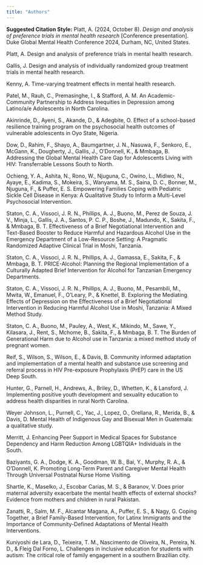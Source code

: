 ```yaml
---
title: "Authors"
---
```


**Suggested Citation Style:** Platt, A. (2024, October 8). *Design and analysis of preference trials in mental health research* [Conference presentation]. Duke Global Mental Health Conference 2024, Durham, NC, United States.

Platt, A. Design and analysis of preference trials in mental health research.

Gallis, J. Design and analysis of individually randomized group treatment trials in mental health research.

Kenny, A. Time-varying treatment effects in mental health research.

Patel, M., Rauh, C., Premasinghe, I., & Stafford, A. M. An Academic-Community Partnership to Address Inequities in Depression among Latino/a/e Adolescents in North Carolina.

Akinrinde, D., Ayeni, S., Akande, D., & Adegbite, O. Effect of a school-based resilience training program on the psychosocial health outcomes of vulnerable adolescents in Oyo State, Nigeria.

Dow, D., Rahim, F., Shayo, A., Baumgartner, J. N., Nasuwa, F., Senkoro, E., McGann, K., Dougherty, J., Gallis, J., O'Donnell, K., & Mmbaga, B. Addressing the Global Mental Health Care Gap for Adolescents Living with HIV: Transferrable Lessons South to North.

Ochieng, Y. A., Ashita, N., Rono, W., Njuguna, C., Owino, L., Midiwo, N., Ayaye, E., Kadima, S., Mokeira, S., Wanyama, M. S., Saina, D. C., Bonner, M., Njuguna, F., & Puffer, E. S. Empowering Families Coping with Pediatric Sickle Cell Disease in Kenya: A Qualitative Study to Inform a Multi-Level Psychosocial Intervention.

Staton, C. A., Vissoci, J. R. N., Phillips, A. J., Buono, M., Perez de Souza, J. V., Minja, L., Gallis, J. A., Santos, P. C. P., Boshe, J., Madundo, K., Sakita, F., & Mmbaga, B. T. Effectiveness of a Brief Negotiational Intervention and Text-Based Booster to Reduce Harmful and Hazardous Alcohol Use in the Emergency Department of a Low-Resource Setting: A Pragmatic Randomized Adaptive Clinical Trial in Moshi, Tanzania.

Staton, C. A., Vissoci, J. R. N., Phillips, A. J., Gamassa, E., Sakita, F., & Mmbaga, B. T. PRICE-Alcohol: Planning the Regional Implementation of a Culturally Adapted Brief Intervention for Alcohol for Tanzanian Emergency Departments.

Staton, C. A., Vissoci, J. R. N., Phillips, A. J., Buono, M., Pesambili, M., Mwita, W., Emanuel, F., O’Leary, P., & Knettel, B. Exploring the Mediating Effects of Depression on the Effectiveness of a Brief Negotiational Intervention in Reducing Harmful Alcohol Use in Moshi, Tanzania: A Mixed Method Study.

Staton, C. A., Buono, M., Pauley, A., West, K., Mikindo, M., Sawe, Y., Kilasara, J., Rent, S., Mchome, B., Sakita, F., & Mmbaga, B. T. The Burden of Generational Harm due to Alcohol use in Tanzania: a mixed method study of pregnant women.

Reif, S., Wilson, S., Wilson, E., & Davis, B. Community informed adaptation and implementation of a mental health and substance use screening and referral process in HIV Pre-exposure Prophylaxis (PrEP) care in the US Deep South.

Hunter, G., Parnell, H., Andrews, A., Briley, D., Whetten, K., & Lansford, J. Implementing positive youth development and sexuality education to address health disparities in rural North Carolina.

Weyer Johnson, L., Purnell, C., Yac, J., Lopez, O., Orellana, R., Merida, B., & Davis, D. Mental Health of Indigenous Gay and Bisexual Men in Guatemala: a qualitative study.

Merritt, J. Enhancing Peer Support in Medical Spaces for Substance Dependency and Harm Reduction Among LGBTQIA+ Individuals in the South.

Baziyants, G. A., Dodge, K. A., Goodman, W. B., Bai, Y., Murphy, R. A., & O'Donnell, K. Promoting Long-Term Parent and Caregiver Mental Health Through Universal Postnatal Nurse Home Visiting.

Shartle, K., Maselko, J., Escobar Carias, M. S., & Baranov, V. Does prior maternal adversity exacerbate the mental health effects of external shocks? Evidence from mothers and children in rural Pakistan.

Zanatti, R., Salm, M. F., Alcantar Magana, A., Puffer, E. S., & Nagy, G. Coping Together, a Brief Family-Based Intervention, for Latinx Immigrants and the Importance of Community-Defined Adaptations of Mental Health Interventions.

Kuniyoshi de Lara, D., Teixeira, T. M., Nascimento de Oliveira, N., Pereira, N. D., & Fleig Dal Forno, L. Challenges in inclusive education for students with autism: The critical role of family engagement in a southern Brazilian city.
